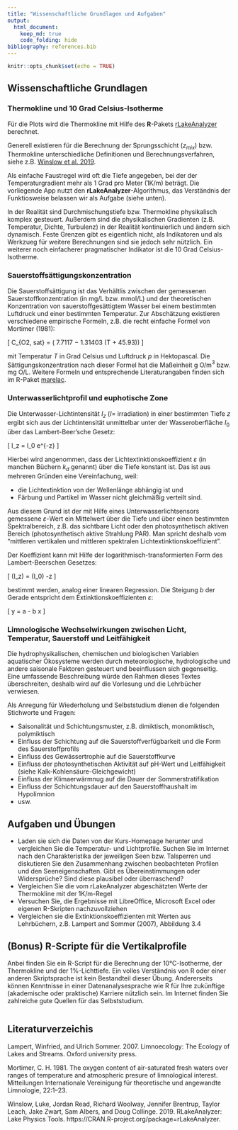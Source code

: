 ---
title: "Wissenschaftliche Grundlagen und Aufgaben"
output: 
  html_document:
    keep_md: true
    code_folding: hide
bibliography: references.bib    
---

```{r setup, include=FALSE}
knitr::opts_chunk$set(echo = TRUE)
```

## Wissenschaftliche Grundlagen

### Thermokline und 10 Grad Celsius-Isotherme

Für die Plots wird die Thermokline mit Hilfe des **R**-Pakets
[rLakeAnalyzer](https://cran.r-project.org/web/packages/rLakeAnalyzer/)
berechnet.

Generell existieren für die Berechnung der Sprungsschicht ($z_{mix}$)
bzw.  Thermokline unterschiedliche Definitionen und
Berechnungsverfahren, siehe z.B.  [Winslow et
al. 2019](https://cran.r-project.org/web/packages/rLakeAnalyzer/vignettes/sm_algorithm.html).

Als einfache Faustregel wird oft die Tiefe angegeben, bei der der
Temperaturgradient mehr als 1 Grad pro Meter (1K/m) beträgt.  Die
vorliegende App nutzt den **rLakeAnalyzer**-Algorithmus, das
Verständnis der Funktiosweise belassen wir als Aufgabe (siehe unten).

In der Realität sind Durchmischungstiefe bzw. Thermokline physikalisch
komplex gesteuert. Außerdem sind die physikalischen Gradienten
(z.B. Temperatur, Dichte, Turbulenz) in der Realität kontinuierlich und
ändern sich dynamisch.  Feste Grenzen gibt es eigentlich nicht, als
Indikatoren und als Werkzueg für weitere Berechnungen sind sie jedoch
sehr nützlich.  Ein weiterer noch einfacherer pragmatischer Indikator
ist die 10 Grad Celsius-Isotherme.

### Sauerstoffsättigungskonzentration

Die Sauerstoffsättigung ist das Verhältlis zwischen der gemessenen
Sauerstoffkonzentration (in mg/L bzw. mmol/L) und der theoretischen
Konzentration von sauerstoffgesättigtem Wasser bei einem bestimmten
Luftdruck und einer bestimmten Temperatur.  Zur Abschätzung existieren
verschiedene empirische Formeln, z.B. die recht einfache Formel von
Mortimer (1981):

\[
C_{O2, sat} = \exp\left( 7.7117 − 1.31403 \cdot \log\left(T + 45.93\right)\right) \cdot
\frac{p}{1013.25}
\]

mit Temperatur $T$ in Grad Celsius und Luftdruck $p$ in Hektopascal.
Die Sättigungskonzentration nach dieser Formel hat die Maßeinheit g
O/m$^3$ bzw. mg O/L.  Weitere Formeln und entsprechende
Literaturangaben finden sich im R-Paket
[marelac](https://CRAN.R-project.org/package=marelac).

### Unterwasserlichtprofil und euphotische Zone

Die Unterwasser-Lichtintensität $I_z$ ($I=$ irradiation) in einer
bestimmten Tiefe $z$ ergibt sich aus der Lichtintensität unmittelbar
unter der Wasseroberfläche $I_0$ über das Lambert-Beer'sche Gesetz:

\[
I_z = I_0 \cdot e^{-\varepsilon \cdot z}
\]

Hierbei wird angenommen, dass der Lichtextinktionskoeffizient
$\varepsilon$ (in manchen Büchern $k_d$ genannt) über die Tiefe
konstant ist. Das ist aus mehreren Gründen eine Vereinfachung, weil:

* die Lichtextinktion von der Wellenlänge abhängig ist und
* Färbung und Partikel im Wasser nicht gleichmäßig verteilt sind.

Aus diesem Grund ist der mit Hilfe eines Unterwasserlichtsensors
gemessene $\varepsilon$-Wert ein Mittelwert über die Tiefe und über
einen bestimmten Spektralbereich, z.B. das sichtbare Licht oder den
photosynthetisch aktiven Bereich (photosynthetisch aktive Strahlung
PAR). Man spricht deshalb vom "mittleren vertikalen und mittleren
spektralen Lichtextinktionskoeffizient".

Der Koeffizient kann mit Hilfe der logarithmisch-transformierten Form
des Lambert-Beerschen Gesetzes:

\[
\ln(I_z) = \ln(I_0)  -\varepsilon \cdot z
\]

bestimmt werden, analog einer linearen Regression. Die Steigung $b$ der Gerade 
entspricht  dem Extinktionskoeffizienten $\varepsilon$:

\[
y = a  - b \cdot x
\]

### Limnologische Wechselwirkungen zwischen Licht, Temperatur, Sauerstoff und Leitfähigkeit

Die hydrophysikalischen, chemischen und biologischen Variablen
aquatischer Ökosysteme werden durch meteorologische, hydrologische und
andere saisonale Faktoren gesteuert und beeinflussen sich
gegenseitig. Eine umfassende Beschreibung würde den Rahmen dieses
Textes überschreiten, deshalb wird auf die Vorlesung und die
Lehrbücher verwiesen.

Als Anregung für Wiederholung und Selbststudium dienen die folgenden Stichworte und Fragen:

* Saisonalität und Schichtungsmuster, z.B. dimiktisch, monomiktisch, polymiktisch
* Einfluss der Schichtung auf die Sauerstoffverfügbarkeit und die Form des Sauerstoffprofils
* Einfluss des Gewässertrophie  auf die Sauerstoffkurve
* Einfluss der photosynthetischen Aktivität auf pH-Wert und Leitfähigkeit (siehe Kalk-Kohlensäure-Gleichgewicht)
* Einfluss der Klimaerwärmnug auf die Dauer der Sommerstratifikation
* Einfluss der Schichtungsdauer auf den Sauerstoffhaushalt im Hypolimnion
* usw.


## Aufgaben und Übungen

* Laden sie sich die Daten von der Kurs-Homepage herunter und
  vergleichen Sie die Temperatur- und Lichtprofile. Suchen Sie im
  Internet nach den Charakteristika der jeweiligen Seen
  bzw. Talsperren und diskutieren Sie den Zusammenhang zwischen
  beobachteten Profilen und den Seeneigenschaften. Gibt es
  Übereinstimmungen oder Widersprüche? Sind diese plausibel oder
  überraschend?
* Vergleichen Sie die vom rLakeAnalyzer abgeschätzten Werte der
  Thermokline mit der 1K/m-Regel
* Versuchen Sie, die Ergebnisse mit LibreOffice, Microsoft Excel oder
  eigenen R-Skripten nachzuvollziehen
* Vergleichen sie die Extinktionskoeffizienten mit Werten aus
  Lehrbüchern, z.B. Lampert and Sommer (2007), Abbildung 3.4

## (Bonus) R-Scripte für die Vertikalprofile

Anbei finden Sie ein R-Script für die Berechnung der 10°C-Isotherme,
der Thermokline und der 1%-Lichttiefe. Ein volles Verständnis von R
oder einer anderen Skriptsprache ist kein Bestandteil dieser
Übung. Andererseits können Kenntnisse in einer Datenanalysesprache wie R
für Ihre zukünftige (akademische oder praktische) Karriere
nützlich sein.  Im Internet finden Sie zahlreiche gute Quellen für das
Selbststudium.



```{r code = readLines("recreate_plots.R"), eval = FALSE}

```


## Literaturverzeichis

<!-- Lampert Sommer, Wikipedia, R packages /-->


Lampert, Winfried, and Ulrich Sommer. 2007. Limnoecology: The Ecology
of Lakes and Streams. Oxford university press.

Mortimer, C. H. 1981. The oxygen content of air-saturated fresh waters
over ranges of temperature and atmospheric presure of limnological
interest. Mitteilungen Internationale Vereinigung für theoretische und
angewandte Limnologie, 22:1–23.

Winslow, Luke, Jordan Read, Richard Woolway, Jennifer Brentrup, Taylor
Leach, Jake Zwart, Sam Albers, and Doug Collinge. 2019. RLakeAnalyzer:
Lake Physics Tools. https://CRAN.R-project.org/package=rLakeAnalyzer.

